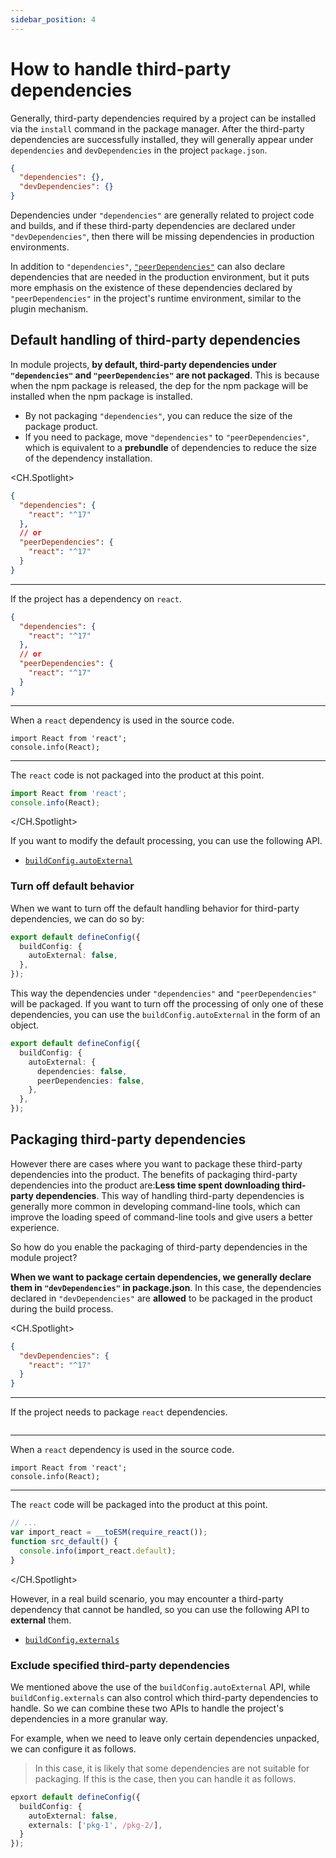```yaml
---
sidebar_position: 4
---
```


# How to handle third-party dependencies

Generally, third-party dependencies required by a project can be installed via the `install` command in the package manager. After the third-party dependencies are successfully installed, they will generally appear under `dependencies` and `devDependencies` in the project `package.json`.

```json pacakge.json
{
  "dependencies": {},
  "devDependencies": {}
}
```

Dependencies under `"dependencies"` are generally related to project code and builds, and if these third-party dependencies are declared under `"devDependencies"`, then there will be missing dependencies in production environments.

In addition to `"dependencies"`, [`"peerDependencies"`](/en/guide/basic/before-getting-started#peerdependencies) can also declare dependencies that are needed in the production environment, but it puts more emphasis on the existence of these dependencies declared by `"peerDependencies"` in the project's runtime environment, similar to the plugin mechanism.

## Default handling of third-party dependencies

In module projects, **by default, third-party dependencies under `"dependencies"` and `"peerDependencies"` are not packaged**. This is because when the npm package is released, the dep for the npm package will be installed when the npm package is installed.

- By not packaging `"dependencies"`, you can reduce the size of the package product.
- If you need to package, move `"dependencies"` to `"peerDependencies"`, which is equivalent to a **prebundle** of dependencies to reduce the size of the dependency installation.


<CH.Spotlight>

```json ./v1/package.json
{
  "dependencies": {
    "react": "^17"
  },
  // or
  "peerDependencies": {
    "react": "^17"
  }
}
```

---

If the project has a dependency on `react`.

```json ./v1/package.json
{
  "dependencies": {
    "react": "^17"
  },
  // or
  "peerDependencies": {
    "react": "^17"
  }
}
```

---

When a `react` dependency is used in the source code.

```tsx src/index.ts
import React from 'react';
console.info(React);
```

---

The `react` code is not packaged into the product at this point.

```js dist/index.js
import React from 'react';
console.info(React);
```

</CH.Spotlight>

If you want to modify the default processing, you can use the following API.

- [`buildConfig.autoExternal`](/api/config/build-config#autoexternal)

### Turn off default behavior

When we want to turn off the default handling behavior for third-party dependencies, we can do so by:

```ts
export default defineConfig({
  buildConfig: {
    autoExternal: false,
  },
});
```

This way the dependencies under `"dependencies"` and `"peerDependencies"` will be packaged. If you want to turn off the processing of only one of these dependencies, you can use the
`buildConfig.autoExternal` in the form of an object.

```ts
export default defineConfig({
  buildConfig: {
    autoExternal: {
      dependencies: false,
      peerDependencies: false,
    },
  },
});
```

## Packaging third-party dependencies

However there are cases where you want to package these third-party dependencies into the product. The benefits of packaging third-party dependencies into the product are:**Less time spent downloading third-party dependencies**. This way of handling third-party dependencies is generally more common in developing command-line tools, which can improve the loading speed of command-line tools and give users a better experience.

So how do you enable the packaging of third-party dependencies in the module project?

**When we want to package certain dependencies, we generally declare them in `"devDependencies"` in package.json**. In this case, the dependencies declared in `"devDependencies"` are **allowed** to be packaged in the product during the build process.

<CH.Spotlight>

```json ./v1/package.json
{
  "devDependencies": {
    "react": "^17"
  }
}
```

---

If the project needs to package `react` dependencies.

```json ./v1/package.json
```

---

When a `react` dependency is used in the source code.

```tsx src/index.ts
import React from 'react';
console.info(React);
```

---

The `react` code will be packaged into the product at this point.

```js dist/index.js
// ...
var import_react = __toESM(require_react());
function src_default() {
  console.info(import_react.default);
}
```

</CH.Spotlight>

However, in a real build scenario, you may encounter a third-party dependency that cannot be handled, so you can use the following API to **external** them.

- [`buildConfig.externals`](/en/api/config/build-config#externals)

### Exclude specified third-party dependencies

We mentioned above the use of the `buildConfig.autoExternal` API, while `buildConfig.externals` can also control which third-party dependencies to handle. So we can combine these two
APIs to handle the project's dependencies in a more granular way.

For example, when we need to leave only certain dependencies unpacked, we can configure it as follows.

> In this case, it is likely that some dependencies are not suitable for packaging. If this is the case, then you can handle it as follows.

```ts
epxort default defineConfig({
  buildConfig: {
    autoExternal: false,
    externals: ['pkg-1', /pkg-2/],
  }
});
```
